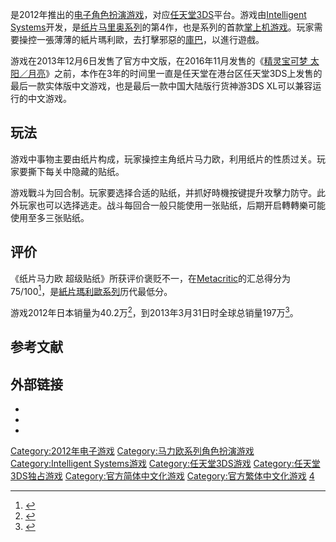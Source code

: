 {{Expand|time=2017-01-23}}
{{NoteTA
|G1=Games
|G2=Mario
|T=zh-cn:纸片马力欧 超级贴纸; zh-tw:紙片瑪利歐 超級貼紙; zh-hk:紙片瑪利歐 超級貼紙;
|1=zh-cn:纸片马力欧; zh-tw:紙片瑪利歐;
}}
{{Infobox VG
| title       = 紙片瑪利歐 超級貼紙
| original    = 
| japanese    = ペーパーマリオ スーパーシール
| english     = Paper Mario: Sticker Star
| image       = 紙片瑪利歐_超級貼紙_繁體.jpg
| caption     = 
| common      = 
| genre       = [[电子角色扮演游戏|角色扮演游戏]]
| platforms   = [[任天堂3DS|任天堂3DS]]
| developer   = [[任天堂企劃開發本部|任天堂企劃開發本部]]<br />[[Intelligent_Systems|Intelligent Systems]]<br />Vanpool
| publisher   = [[任天堂|任天堂]]
| distributor = 
| director    = 碧山直彦<br />工藤太郎
| producer    = [[田邊賢輔|田邊賢輔]]<br />中村俊之
| designer    = 
| writer      = 工藤太郎
| programmer  = 
| composer    = 
| artist      = 
| series      = [[紙片瑪利歐系列|紙片瑪利歐系列]]
| engine      = 
| modes       = 
| released    = {{vgrelease|NA|2012年11月11日|JP|2012年12月6日|EU|2012年12月7日<ref>{{cite web|last=Fletcher|first=Leon|title=Paper Mario: Sticker Star Dated For Europe|url=http://www.palmgamer.com/paper-mario-sticker-star-dated-for-europe/|archive-url=https://archive.today/20130131014153/http://www.palmgamer.com/paper-mario-sticker-star-dated-for-europe/|dead-url=yes|archive-date=2013-01-31|website=Palm Gamer|access-date=2012-10-04}}</ref>|AUS|2012年12月8日<ref>{{cite web|url=http://www.vooks.net/paper-mario-sticker-star-white-3ds-xl-and-other-3ds-goodies-dated/|title=Paper Mario: Sticker Star, White 3DS XL and other 3DS goodies dated|publisher=vooks.net|date=2012-10-22|access-date=2016-02-22|archive-date=2012-10-24|archive-url=https://web.archive.org/web/20121024223811/http://www.vooks.net/paper-mario-sticker-star-white-3ds-xl-and-other-3ds-goodies-dated/|dead-url=no}}</ref>|TWHK|2013年12月6日|CN|February 9, 2014}}
}}

{{vgname|紙片瑪利歐 超級貼紙|ja=ペーパーマリオ スーパーシール，Paper Mario Super Seal|en=Paper Mario: Sticker Star|aka-cn=纸片马里奥 贴纸之星|diff=yes}}是2012年推出的[[电子角色扮演游戏|电子角色扮演游戏]]，对应[[任天堂3DS|任天堂3DS]]平台。游戏由[[Intelligent_Systems|Intelligent Systems]]开发，是[[纸片马里奥系列|纸片马里奥系列]]的第4作，也是系列的首款[[掌上机游戏|掌上机游戏]]。玩家需要操控一張薄薄的紙片瑪利歐，去打擊邪惡的[[庫巴|庫巴]]，以進行遊戲。

游戏在2013年12月6日发售了官方中文版，在2016年11月发售的《[[精灵宝可梦_太阳／月亮|精灵宝可梦 太阳／月亮]]》之前，本作在3年的时间里一直是任天堂在港台区任天堂3DS上发售的最后一款实体版中文游戏，也是最后一款中国大陆版行货神游3DS XL可以兼容运行的中文游戏。

== 玩法 ==
游戏中事物主要由纸片构成，玩家操控主角纸片马力欧，利用纸片的性质过关。玩家要撕下每关中隐藏的贴纸。

游戏戰斗为回合制。玩家要选择合适的贴纸，并抓好時機按键提升攻擊力防守。此外玩家也可以选择逃走。战斗每回合一般只能使用一张贴纸，后期开启轉轉樂可能使用至多三张贴纸。

== 评价 ==
《纸片马力欧 超级贴纸》所获评价褒贬不一，在[[Metacritic|Metacritic]]的汇总得分为75/100<ref name="mc">{{cite web |url=http://www.metacritic.com/game/3ds/paper-mario-sticker-star |title=Paper Mario: Sticker Star Reviews |accessdate=2012-11-14 |publisher=[[Metacritic|Metacritic]] |archive-date=2020-11-12 |archive-url=https://web.archive.org/web/20201112032722/https://www.metacritic.com/game/3ds/paper-mario-sticker-star |dead-url=no }}</ref>，是[[紙片瑪利歐系列|紙片瑪利歐系列]]历代最低分。

游戏2012年日本销量为40.2万<ref>{{cite web|url=http://www.gamesindustry.biz/articles/2013-01-28-pokemon-tops-2012-software-charts-in-japan|title=Pokemon tops 2012 software chart in Japan|last=Handrahan|first=Matthew|date=2013-01-28|work=[[GamesIndustry|GamesIndustry]]|publisher=Gamer Network|accessdate=2013-04-21|archive-date=2013-04-11|archive-url=https://web.archive.org/web/20130411074224/http://www.gamesindustry.biz/articles/2013-01-28-pokemon-tops-2012-software-charts-in-japan|dead-url=no}}</ref>，到2013年3月31日时全球总销量197万<ref name="pm13">{{cite web|url=http://www.nintendo.co.jp/ir/en/sales/software/3ds.html|publisher=[[Nintendo|Nintendo]]|title=Top Selling Software Units - Nintendo 3DS Software|date=2013-03-31|accessdate=2013-04-24|archive-date=2016-05-29|archive-url=https://web.archive.org/web/20160529081142/https://www.nintendo.co.jp/ir/en/sales/software/3ds.html|dead-url=no}}</ref>。

== 参考文献 ==
{{Reflist}}

== 外部链接 ==
* {{Official|http://www.nintendo.com.hk/paper_mario/}}{{zh-hk}}
* {{Official|http://www.nintendo.co.jp/3ds/ag5j/index.html}}{{ja}}
* {{Official|http://papermario.nintendo.com/}}{{en}}

{{马里奥角色扮演游戏}}

{{DEFAULTSORT:Paper Mario Super Seal}}
[[Category:2012年电子游戏|Category:2012年电子游戏]]
[[Category:马力欧系列角色扮演游戏|Category:马力欧系列角色扮演游戏]]
[[Category:Intelligent_Systems游戏|Category:Intelligent Systems游戏]]
[[Category:任天堂3DS游戏|Category:任天堂3DS游戏]]
[[Category:任天堂3DS独占游戏|Category:任天堂3DS独占游戏]]
[[Category:官方简体中文化游戏|Category:官方简体中文化游戏]]
[[Category:官方繁体中文化游戏|Category:官方繁体中文化游戏]]
[[Category:纸片马力欧系列|4]]